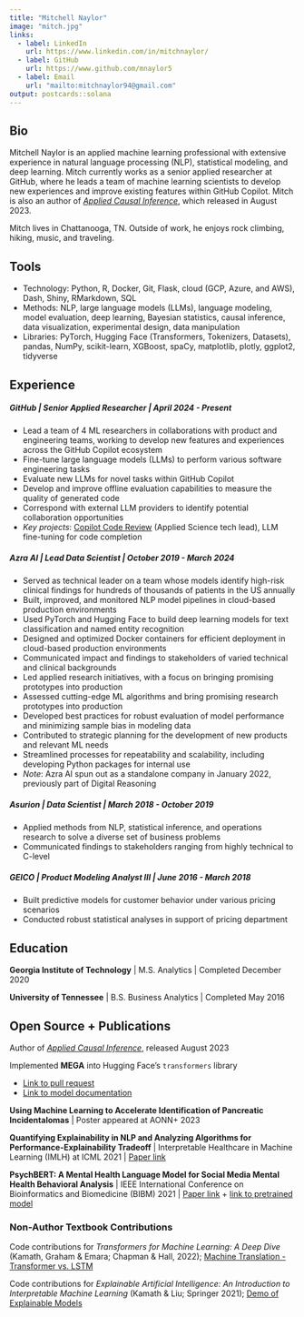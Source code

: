 ```yaml
---
title: "Mitchell Naylor"
image: "mitch.jpg"
links:
  - label: LinkedIn
    url: https://www.linkedin.com/in/mitchnaylor/
  - label: GitHub
    url: https://www.github.com/mnaylor5
  - label: Email
    url: "mailto:mitchnaylor94@gmail.com"
output: postcards::solana
---
```


## Bio

Mitchell Naylor is an applied machine learning professional with extensive experience in natural language processing (NLP), statistical modeling, and deep learning. Mitch currently works as a senior applied researcher at GitHub, where he leads a team of machine learning scientists to develop new experiences and improve existing features within GitHub Copilot. Mitch is also an author of [_Applied Causal Inference_](https://appliedcausalinference.github.io/aci_book/), which released in August 2023.

Mitch lives in Chattanooga, TN. Outside of work, he enjoys rock climbing, hiking, music, and traveling.

## Tools

* Technology: Python, R, Docker, Git, Flask, cloud (GCP, Azure, and AWS), Dash, Shiny, RMarkdown, SQL
* Methods: NLP, large language models (LLMs), language modeling, model evaluation, deep learning, Bayesian statistics, causal inference, data visualization, experimental design, data manipulation
* Libraries: PyTorch, Hugging Face (Transformers, Tokenizers, Datasets), pandas, NumPy, scikit-learn, XGBoost, spaCy, matplotlib, plotly, ggplot2, tidyverse

## Experience

##### **GitHub** | Senior Applied Researcher | April 2024 - Present

* Lead a team of 4 ML researchers in collaborations with product and engineering teams, working to develop new features and experiences across the GitHub Copilot ecosystem
* Fine-tune large language models (LLMs) to perform various software engineering tasks
* Evaluate new LLMs for novel tasks within GitHub Copilot
* Develop and improve offline evaluation capabilities to measure the quality of generated code
* Correspond with external LLM providers to identify potential collaboration opportunities 
* _Key projects_: [Copilot Code Review](https://docs.github.com/en/copilot/using-github-copilot/code-review) (Applied Science tech lead), LLM fine-tuning for code completion


##### **Azra AI** | Lead Data Scientist | October 2019 - March 2024 

* Served as technical leader on a team whose models identify high-risk clinical findings for hundreds of thousands of patients in the US annually
* Built, improved, and monitored NLP model pipelines in cloud-based production environments
* Used PyTorch and Hugging Face to build deep learning models for text classification and named entity recognition
* Designed and optimized Docker containers for efficient deployment in cloud-based production environments
* Communicated impact and findings to stakeholders of varied technical and clinical backgrounds
* Led applied research initiatives, with a focus on bringing promising prototypes into production 
* Assessed cutting-edge ML algorithms and bring promising research prototypes into production
* Developed best practices for robust evaluation of model performance and minimizing sample bias in modeling data
* Contributed to strategic planning for the development of new products and relevant ML needs
* Streamlined processes for repeatability and scalability, including developing Python packages for internal use
* *Note*: Azra AI spun out as a standalone company in January 2022, previously part of Digital Reasoning

##### **Asurion** | Data Scientist | March 2018 - October 2019

* Applied methods from NLP, statistical inference, and operations research to solve a diverse set of business problems
* Communicated findings to stakeholders ranging from highly technical to C-level

##### **GEICO** | Product Modeling Analyst III | June 2016 - March 2018

* Built predictive models for customer behavior under various pricing scenarios
* Conducted robust statistical analyses in support of pricing department


## Education

**Georgia Institute of Technology** | M.S. Analytics | Completed December 2020

**University of Tennessee** | B.S. Business Analytics | Completed May 2016

## Open Source + Publications

Author of [_Applied Causal Inference_](https://appliedcausalinference.github.io/aci_book/), released August 2023

Implemented **MEGA** into Hugging Face's `transformers` library

* [Link to pull request](https://github.com/huggingface/transformers/pull/21766) 
* [Link to model documentation](https://huggingface.co/docs/transformers/main/en/model_doc/mega)

**Using Machine Learning to Accelerate Identification of Pancreatic Incidentalomas** | Poster appeared at AONN+ 2023 

**Quantifying Explainability in NLP and Analyzing Algorithms for Performance-Explainability Tradeoff** | Interpretable Healthcare in Machine Learning (IMLH) at ICML 2021 | [Paper link](https://arxiv.org/abs/2107.05693)

**PsychBERT: A Mental Health Language Model for Social Media Mental Health Behavioral Analysis** | IEEE International Conference on Bioinformatics and Biomedicine (BIBM) 2021 | [Paper link](https://ieeexplore.ieee.org/document/9669469) + [link to pretrained model](https://huggingface.co/mnaylor/psychbert-cased)

### Non-Author Textbook Contributions

Code contributions for _Transformers for Machine Learning: A Deep Dive_ (Kamath, Graham & Emara; Chapman & Hall, 2022); [Machine Translation - Transformer vs. LSTM](https://colab.research.google.com/drive/1jXHRzWvN3Zrlyzbt_2gFbwy4GPSltPNZ?usp=sharing)

Code contributions for _Explainable Artificial Intelligence: An Introduction to Interpretable Machine Learning_ (Kamath & Liu; Springer 2021); [Demo of Explainable Models](https://colab.research.google.com/drive/1ze6OdzK8xqn1LZZL8WMoQ_UKuWqH9dQw?usp=sharing)